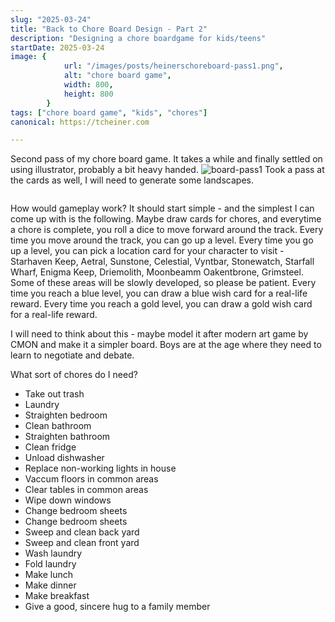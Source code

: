 ```yaml
---
slug: "2025-03-24"
title: "Back to Chore Board Design - Part 2"
description: "Designing a chore boardgame for kids/teens"
startDate: 2025-03-24
image: {
            url: "/images/posts/heinerschoreboard-pass1.png",
            alt: "chore board game",
            width: 800,
            height: 800
        }
tags: ["chore board game", "kids", "chores"]
canonical: https://tcheiner.com

---
```


Second pass of my chore board game.  It takes a while and finally settled on using illustrator, probably a bit heavy handed.
![board-pass1](/images/posts/heinerschoreboard-pass1.png)
Took a pass at the cards as well, I will need to generate some landscapes.
<div style="display: flex; justify-content: center; flex-wrap: wrap;">
    <ResponsiveImage
        src="/images/posts/heinerschoreboard-cardback-pass1.png"
        alt="Card Back"
        width={300}
        height={300}
        position={1}
        total={2}
        rounded={true}
    />
    <ResponsiveImage
        src="/images/posts/heinerschoreboard-cardfront-pass1.png"
        alt="Card Front"
        width={300}
        height={300}
        position={2}
        total={2}
    />
</div>

How would gameplay work?
It should start simple - and the simplest I can come up with is the following.
Maybe draw cards for chores, and everytime a chore is complete, you roll a dice to move forward around the track.
Every time you move around the track,  you can go up a level.  Every time you go up a level, you can pick a location
card for your character to visit - Starhaven Keep, Aetral, Sunstone, Celestial, Vyntbar, Stonewatch, Starfall Wharf,
Enigma Keep, Driemolith, Moonbeamm Oakentbrone, Grimsteel.  Some of these areas will be slowly developed, so please be
patient.
Every time you reach a blue level, you can draw a blue wish card for a real-life reward.
Every time you reach a gold level, you can draw a gold wish card for a real-life reward.

I will need to think about this - maybe model it after modern art game by CMON and make it a simpler board.  Boys are
at the age where they need to learn to negotiate and debate.

What sort of chores do I need?
- Take out trash
- Laundry
- Straighten bedroom
- Clean bathroom
- Straighten bathroom
- Clean fridge
- Unload dishwasher
- Replace non-working lights in house
- Vaccum floors in common areas
- Clear tables in common areas
- Wipe down windows
- Change bedroom sheets
- Change bedroom sheets
- Sweep and clean back yard
- Sweep and clean front yard
- Wash laundry
- Fold laundry
- Make lunch
- Make dinner
- Make breakfast
- Give a good, sincere hug to a family member


